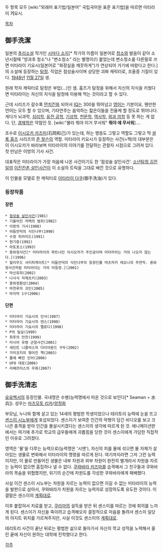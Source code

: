 두 항목 모두 [wiki:"외래어 표기법/일본어" 국립국어원 표준 표기법]을 따르면 미타라이 '''기'''요시. 

[[목차]]

== 御手洗潔 ==
일본의 [[추리소설]] 작가인 [[시마다 소지]][* 작가의 이름이 일본어로 [[청소]]와 발음이 같아 소년시절때 "방과후 청소"나 "변소청소" 라는 별명이(!) 붙었는데 변소청소를 다른말로 쓰면 미타라이 기요시(일본어로 "화장실을 깨끗하게")가 연상되어 거기에 따왔다고 한다.]의 소설에 등장하는 [[탐정]]. 직업은 점성술사이며 상당한 괴짜 캐릭터로, 조울증 기질이 있다. [[1948년]] [[11월 27일]] 생.

원래 학자 캐릭터로 탐정은 부업(…)인 셈. 홈즈가 탐정을 위해서 자신의 지식을 키웠다면 미타라이는 자신의 지식을 탐정에 이용해 먹는 것이라고 할 수 있다. 

근데 시리즈가 갈수록 [[먼치킨]]화 되어서 [[IQ]]는 300을 뛰어넘고 [[영어]]는 기본이요, 웬만한 언어는 모두 할 수 있으며, 기타연주는 음악하는 젋은이들을 전율케 할 정도로 뛰어나다. 게다가 뇌과학, [[심리학]], [[유전 공학]], [[기상학]], [[천문학]], [[역사학]], [[외과 의학]] 등 못 하는 게 없다. 단, [[경제학]]은 약점인 듯. [wiki:"몰라 뭐야 이거 무서워" '''뭐야 얘 무서워''']…. 

조수로 [[이시오카 카즈미]](石岡和己)가 있는데, 하는 행동도 그렇고 역할도 그렇고 딱 [[셜록 홈즈]] 시리즈의 [[존 왓슨]]의 역할. 미타라이 키요시가 등장하는 사건(=책)의 대부분은 이 이시오카가 바라보며 미타라이의 이야기를 전달하는 관찰자 시점으로 그려져 있다. 첫 만남은 이방의 기사 사건.

대표작은 미타라이가 가장 처음에 나온 사건이기도 한 '점성술 살인사건'. [[소년탐정 김전일]]의 [[이진칸촌 살인사건]]이 이 소설의 트릭을 그대로 배낀 것으로 유명하다.

이 인물을 모델로 한 캐릭터로 [[미타라이 다쿠]](御手洗浊)가 있다.
=== 등장작품 ===
==== 장편 ====
 * [[점성술 살인사건]](1981)
 * 기울어진 저택의 범죄(1982)
 * 이방의 기사(1988)
 * 어둠언덕의 식인나무(1990)
 * 수정 피라미드(1991)
 * 현기증(1992)
 * 아토포스(1993)
 * 용와정사건[* 미타라이의 파트너인 이시오카가 주인공이며 미타라이는 거의 나오지 않는다.](1996)
 * 헐리우드 서티피케이트[* 어둠언덕의 식인나무의 등장인물 마츠자키 레오나의 주연작. 용와정사건처럼 미타라이는 거의 미등장.](2001)
 * 마신유희(2002)
 * 나사식 자제츠키(2003)
 * 용와정환상(2004)
 * 마천루의 괴인(2005)
 * 마지막 1구(2006)

==== 단편 ====
 * 미타라이 기요시의 인사(1987)
 * 미타라이 기요시의 댄스(1990)
 * 미타라이 기요시의 멜로디(1998)
 * P의 밀실(1999)
 * 최후의 만찬(1999)
 * 러시아 유령 군함사건(2001)
 * 세인트 니콜라스의 다이아몬드 구두(2002)
 * 가미코지의 찢어진 책(2003)
 * 물에 빠진 인어(2006)
 * UFO 대로(2006)
 * 리베르타스의 우화(2007)

== 御手洗清志 ==
[[유유백서]]의 등장인물. 국내명은 수병(능력명에서 따온 것으로 보인다[* Seaman = 水兵]). 성우는 [[마츠모토 리카]]/[[양정화]]

부모님, 누나와 함께 살고 있는 14세의 평범한 학생이었으나 테리토리 능력에 눈을 뜨고 [[센스이 시노부]]에게 포섭되었다.
센스이가 보여준 인간의 악행이 담긴 비디오를 보고 크나큰 충격을 받아 인간을 몰살시키겠다는 센스이의 생각에 따르게 된 것.
애니메이션판에서는 여기에 추가로 학교의 급우들에게 괴롭힘을 당한 것이 센스이에게 가담한 직접적인 이유로 그려졌다.

영역은 '물'을 다루는 능력으로(능력명은 '시맨'), 자신의 피를 물에 섞으면 물 자체가 살아있는 생물로 변화해서 미타라이의 명령을 따르게 된다. 여기까지라면 그저 그런 능력이지만, 이 물로 만들어진 생물은 내부 차원과 외부 차원이 완전히 별개라서 차원을 자르는 능력이 없으면 흠집하나 낼 수 없다.
[[쿠와바라 카즈마]]를 습격해서 그 친구들과 쿠와바라의 목숨을 위협했지만, 위기의 순간에 차원도를 각성한 쿠와바라에게 패배했다.

사실 이건 센스이 시노부는 차원을 자르는 능력이 없으면 이길 수 없는 미타라이의 능력을 발판으로 삼아서, 쿠와바라가 차원을 자르는 능력자로 성장하도록 유도한 것이다. 이 결말은 센스이의 [[계획대로]].

이후 붙잡혀서 치료를 받고, [[쿠라마]]의 설득을 받은 뒤 센스이를 따르는 것에 회의를 느끼게 된다. 센스이가 자신을 죽이려고 습격해오자 결정적으로 마음을 돌려서 센스이 일당의 아지트 위치를 가르쳐주지만, 사실 이것도 센스이의 [[계획대로]].

테리토리 사건이 끝난 뒤로는 평범한 삶으로 돌아가서 자신의 학교 성적을 노력해서 올린 끝에 자신이 원하는 대학에 진학했다고 한다.

[[각주]]
